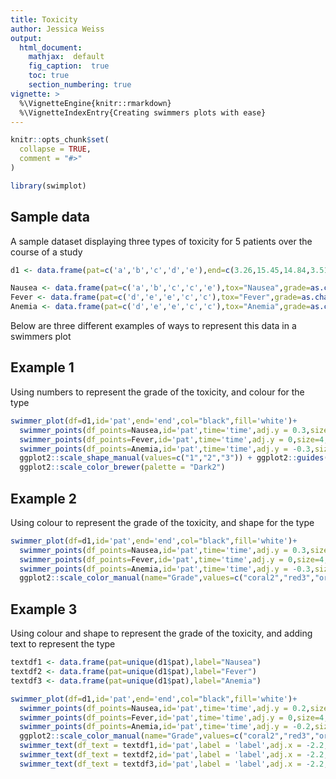 ```yaml
---
title: Toxicity
author: Jessica Weiss
output:
  html_document:
    mathjax:  default
    fig_caption:  true
    toc: true
    section_numbering: true
vignette: >
  %\VignetteEngine{knitr::rmarkdown}
  %\VignetteIndexEntry{Creating swimmers plots with ease}
---
```


```r
knitr::opts_chunk$set(
  collapse = TRUE,
  comment = "#>"
)
```

```r
library(swimplot)
```

## Sample data

 A sample dataset displaying three types of toxicity for 5 patients over the course of a study
```r
d1 <- data.frame(pat=c('a','b','c','d','e'),end=c(3.26,15.45,14.84,3.51,7.44))

Nausea <- data.frame(pat=c('a','b','c','c','e'),tox="Nausea",grade=as.character(c(1,3,2,2,3)),time=c(2,1,8,10,1.5))
Fever <- data.frame(pat=c('d','e','e','c','c'),tox="Fever",grade=as.character(c(1,2,2,1,2)), time=c(1.5,3,6,2,6.5))
Anemia <- data.frame(pat=c('d','e','e','c','c'),tox="Anemia",grade=as.character(c(1,1,2,1,3)), time=c(1.5,3,5,2,6))

```

Below are three different examples of ways to represent this data in a swimmers plot

## Example 1

Using numbers to represent the grade of the toxicity, and colour for the type
```r

swimmer_plot(df=d1,id='pat',end='end',col="black",fill='white')+
  swimmer_points(df_points=Nausea,id='pat',time='time',adj.y = 0.3,size=4,name_shape = 'grade',name_col = 'tox',stroke=3)+
  swimmer_points(df_points=Fever,id='pat',time='time',adj.y = 0,size=4,name_shape = 'grade',name_col = 'tox',stroke=3)+
  swimmer_points(df_points=Anemia,id='pat',time='time',adj.y = -0.3,size=4,name_shape = 'grade',name_col = 'tox',stroke=3)+
  ggplot2::scale_shape_manual(values=c("1","2","3")) + ggplot2::guides(shape=FALSE)+
  ggplot2::scale_color_brewer(palette = "Dark2")
```

## Example 2

Using colour to represent the grade of the toxicity, and shape for the type
```r

swimmer_plot(df=d1,id='pat',end='end',col="black",fill='white')+
  swimmer_points(df_points=Nausea,id='pat',time='time',adj.y = 0.3,size=4,name_col = 'grade',name_shape = 'tox',stroke=3)+
  swimmer_points(df_points=Fever,id='pat',time='time',adj.y = 0,size=4,name_col = 'grade',name_shape = 'tox',stroke=3)+
  swimmer_points(df_points=Anemia,id='pat',time='time',adj.y = -0.3,size=4,name_col = 'grade',name_shape = 'tox',stroke=3)+ 
  ggplot2::scale_color_manual(name="Grade",values=c("coral2","red3","orangered4"))
```

## Example 3

Using colour and shape to represent the grade of the toxicity, and adding text to represent the type
```r
textdf1 <- data.frame(pat=unique(d1$pat),label="Nausea")
textdf2 <- data.frame(pat=unique(d1$pat),label="Fever")
textdf3 <- data.frame(pat=unique(d1$pat),label="Anemia")

swimmer_plot(df=d1,id='pat',end='end',col="black",fill='white')+
  swimmer_points(df_points=Nausea,id='pat',time='time',adj.y = 0.2,size=4,name_col = 'grade',name_shape = 'grade',stroke=3)+
  swimmer_points(df_points=Fever,id='pat',time='time',adj.y = 0,size=4,name_col = 'grade',name_shape = 'grade',stroke=3)+
  swimmer_points(df_points=Anemia,id='pat',time='time',adj.y = -0.2,size=4,name_col = 'grade',name_shape = 'grade',stroke=3)+ 
  ggplot2::scale_color_manual(name="Grade",values=c("coral2","red3","orangered4")) + ggplot2::labs(shape="Grade")+
  swimmer_text(df_text = textdf1,id='pat',label = 'label',adj.x = -2.2,adj.y = 0.2)+
  swimmer_text(df_text = textdf2,id='pat',label = 'label',adj.x = -2.2,adj.y = 0)+
  swimmer_text(df_text = textdf3,id='pat',label = 'label',adj.x = -2.2,adj.y = -0.2)
```

